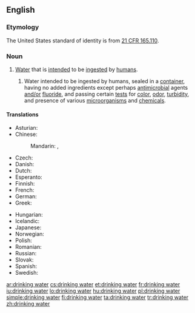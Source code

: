 ==English==
{{wikipedia}}

===Etymology===
The United States standard of identity is from [http://edocket.access.gpo.gov/cfr_2002/aprqtr/21cfr165.110.htm 21&nbsp;CFR 165.110].

===Noun===
{{en-noun|sg=[[drinking]] [[water]]|-|s}}

# [[water|Water]] that is [[intended]] to be [[ingested]] by [[human]]s.
## {{US|_|standard of identity}} Water intended to be ingested by humans, sealed in a [[container]], having no added ingredients except perhaps [[antimicrobial]] agents [[and/or]] [[fluoride]], and passing certain [[test]]s for [[color]], [[odor]], [[turbidity]], and presence of various [[microorganism]]s and [[chemical]]s.

====Translations====
{{trans-top|water for humans}}
* Asturian: {{t|ast|agua potable|f}}
* Chinese:
*: Mandarin: {{t-|cmn|飲用水|sc=Hani}}, {{t-|cmn|饮用水|tr=yǐnyòngshuǐ|sc=Hani}}
* Czech: {{t+|cs|pitná voda|f}}
* Danish: {{t|da|drikkevand}}
* Dutch: {{t|nl|drinkwater}}
* Esperanto: {{t|eo|trinkakvo|xs=Esperanto}}
* Finnish: {{t+|fi|juomavesi}}
* French: {{t|fr|eau potable|f}}
* German: {{t+|de|Trinkwasser|n}}
* Greek: {{t|el|πόσιμο νερό|n|tr=pósimo neró|sc=Grek}}
{{trans-mid}}
* Hungarian: {{t+|hu|ivóvíz}}
* Icelandic: {{t|is|drykkjarvatn|n}}
* Japanese: {{t-|ja|飲用水|tr=[[いんようすい]], [[inyōsui]]}}
* Norwegian: {{t|no|drikkevann}}
* Polish: {{t|pl|woda do picia}}
* Romanian: {{t-|ro|apă potabilă|f}}
* Russian: {{t|ru|питьевая вода|f|tr=pit'jevája vodá}}
* Slovak: {{t-|sk|pitná voda}}
* Spanish: {{t|es|agua potable|f}}
* Swedish: {{t+|sv|dricksvatten}}
{{trans-bottom}}

[[ar:drinking water]]
[[cs:drinking water]]
[[et:drinking water]]
[[fr:drinking water]]
[[iu:drinking water]]
[[lo:drinking water]]
[[hu:drinking water]]
[[pl:drinking water]]
[[simple:drinking water]]
[[fi:drinking water]]
[[ta:drinking water]]
[[tr:drinking water]]
[[zh:drinking water]]